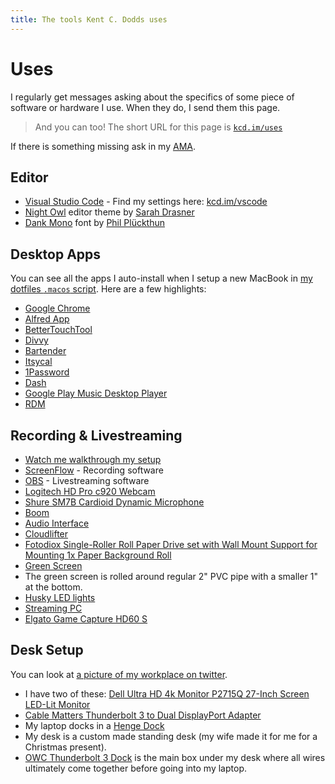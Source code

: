 ```yaml
---
title: The tools Kent C. Dodds uses
---
```


# Uses

I regularly get messages asking about the specifics of some piece of software or
hardware I use. When they do, I send them this page.

> And you can too! The short URL for this page is
> [`kcd.im/uses`](https://kcd.im/uses)

If there is something missing ask in my [AMA](https://kcd.im/ama).

## Editor

- [Visual Studio Code](https://code.visualstudio.com/) - Find my settings here:
  [kcd.im/vscode](https://kcd.im/vscode)
- [Night Owl](https://marketplace.visualstudio.com/items?itemName=sdras.night-owl&WT.mc_id=twitter-social-sdras)
  editor theme by [Sarah Drasner](https://twitter.com/sarah_edo)
- [Dank Mono](https://dank.sh) font by
  [Phil Plückthun](https://twitter.com/_philpl)

## Desktop Apps

You can see all the apps I auto-install when I setup a new MacBook in
[my dotfiles `.macos` script](https://github.com/kentcdodds/dotfiles/blob/master/.macos).
Here are a few highlights:

- [Google Chrome](https://www.google.com/chrome/)
- [Alfred App](https://www.alfredapp.com/)
- [BetterTouchTool](https://folivora.ai/)
- [Divvy](https://mizage.com/divvy/)
- [Bartender](https://www.macbartender.com/)
- [Itsycal](https://www.mowglii.com/itsycal/)
- [1Password](https://1password.com/)
- [Dash](https://kapeli.com/dash)
- [Google Play Music Desktop Player](https://www.googleplaymusicdesktopplayer.com/)
- [RDM](https://github.com/avibrazil/RDM)

## Recording & Livestreaming

- [Watch me walkthrough my setup](https://www.youtube.com/watch?v=FDj7C-zj2u8)
- [ScreenFlow](https://www.telestream.net/screenflow/) - Recording software
- [OBS](https://obsproject.com/) - Livestreaming software
- [Logitech HD Pro c920 Webcam](https://smile.amazon.com/Logitech-Widescreen-Calling-Recording-Desktop/dp/B006JH8T3S/ref=smi_www_rco2_go_smi_g5171374337?_encoding=UTF8&%2AVersion%2A=1&%2Aentries%2A=0&ie=UTF8)
- [Shure SM7B Cardioid Dynamic Microphone](https://www.amazon.com/dp/B0002E4Z8M/ref=cm_sw_su_dp)
- [Boom](https://www.amazon.com/dp/B004PJ414I/ref=cm_sw_su_dp)
- [Audio Interface](https://www.amazon.com/Pyle-2-Channel-Audio-Mixer-Professional/dp/B003CY6OHY)
- [Cloudlifter](https://www.amazon.com/dp/B004MQSV04/ref=cm_sw_r_cp_ep_dp_nHlHAbDR5Z5J3)
- [Fotodiox Single-Roller Roll Paper Drive set with Wall Mount Support for Mounting 1x Paper Background Roll](https://smile.amazon.com/gp/product/B004G13ZZQ/ref=ppx_yo_dt_b_asin_title_o02__o00_s00?ie=UTF8&psc=1)
- [Green Screen](https://smile.amazon.com/gp/product/B01D52YWHG/ref=ppx_yo_dt_b_asin_title_o05__o00_s00?ie=UTF8&psc=1)
- The green screen is rolled around regular 2" PVC pipe with a smaller 1" at the
  bottom.
- [Husky LED lights](https://www.homedepot.com/p/Husky-1500-Lumen-Portable-LED-Work-Light-K40066/207186706)
- [Streaming PC](https://smile.amazon.com/gp/product/B06WLHT15C/ref=ppx_yo_dt_b_asin_title_o07__o00_s00?ie=UTF8&psc=1)
- [Elgato Game Capture HD60 S](https://www.bestbuy.com/site/elgato-game-capture-hd60-s-black/5187800.p?skuId=5187800)

## Desk Setup

You can look at
[a picture of my workplace on twitter](https://twitter.com/kentcdodds/status/1093988761187176448).

- I have two of these:
  [Dell Ultra HD 4k Monitor P2715Q 27-Inch Screen LED-Lit Monitor](https://www.amazon.com/dp/B00PC9HFO8/ref=cm_sw_su_dp)
- [Cable Matters Thunderbolt 3 to Dual DisplayPort Adapter](https://smile.amazon.com/gp/product/B01DYFI1OE/ref=ppx_yo_dt_b_asin_title_o00__o00_s00?ie=UTF8&psc=1)
- My laptop docks in a
  [Henge Dock](https://hengedocks.com/pages/vertical-macbook-pro-2016)
- My desk is a custom made standing desk (my wife made it for me for a Christmas
  present).
- [OWC Thunderbolt 3 Dock](https://smile.amazon.com/gp/product/B07JMH6BSY/ref=ppx_yo_dt_b_asin_title_o08__o00_s00?ie=UTF8&psc=1)
  is the main box under my desk where all wires ultimately come together before
  going into my laptop.
